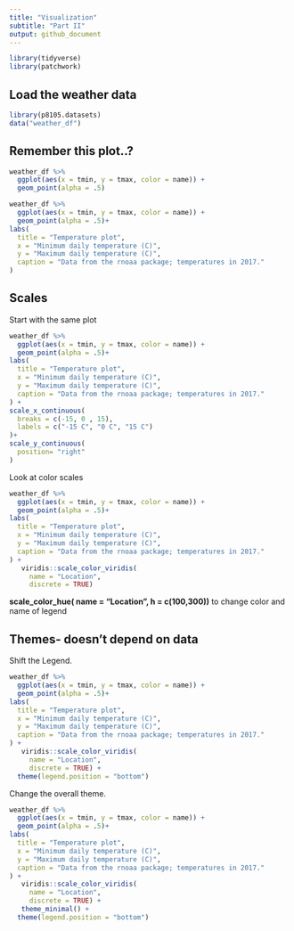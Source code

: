 ```yaml
---
title: "Visualization"
subtitle: "Part II"
output: github_document
---
```


```r
library(tidyverse)
library(patchwork)
```

## Load the weather data


```r
library(p8105.datasets)
data("weather_df")
```

## Remember this plot..?

```r
weather_df %>% 
  ggplot(aes(x = tmin, y = tmax, color = name)) +
  geom_point(alpha = .5)
```

```r
weather_df %>% 
  ggplot(aes(x = tmin, y = tmax, color = name)) +
  geom_point(alpha = .5)+
labs(
  title = "Temperature plot",
  x = "Minimum daily temperature (C)",
  y = "Maximum daily temperature (C)",
  caption = "Data from the rnoaa package; temperatures in 2017."
)
```

## Scales

Start with the same plot

```r
weather_df %>% 
  ggplot(aes(x = tmin, y = tmax, color = name)) +
  geom_point(alpha = .5)+
labs(
  title = "Temperature plot",
  x = "Minimum daily temperature (C)",
  y = "Maximum daily temperature (C)",
  caption = "Data from the rnoaa package; temperatures in 2017."
) +
scale_x_continuous(
  breaks = c(-15, 0 , 15),
  labels = c("-15 C", "0 C", "15 C")
)+
scale_y_continuous(
  position= "right"
)
```

Look at color scales

```r
weather_df %>% 
  ggplot(aes(x = tmin, y = tmax, color = name)) +
  geom_point(alpha = .5)+
labs(
  title = "Temperature plot",
  x = "Minimum daily temperature (C)",
  y = "Maximum daily temperature (C)",
  caption = "Data from the rnoaa package; temperatures in 2017."
) +
   viridis::scale_color_viridis(
     name = "Location",
     discrete = TRUE)
```

**scale_color_hue(
  name = "Location",
  h = c(100,300))** to change color and name of legend

## Themes- doesn't depend on data

Shift the Legend.

```r
weather_df %>% 
  ggplot(aes(x = tmin, y = tmax, color = name)) +
  geom_point(alpha = .5)+
labs(
  title = "Temperature plot",
  x = "Minimum daily temperature (C)",
  y = "Maximum daily temperature (C)",
  caption = "Data from the rnoaa package; temperatures in 2017."
) +
   viridis::scale_color_viridis(
     name = "Location",
     discrete = TRUE) +
  theme(legend.position = "bottom")
```

Change the overall theme.
```r
weather_df %>% 
  ggplot(aes(x = tmin, y = tmax, color = name)) +
  geom_point(alpha = .5)+
labs(
  title = "Temperature plot",
  x = "Minimum daily temperature (C)",
  y = "Maximum daily temperature (C)",
  caption = "Data from the rnoaa package; temperatures in 2017."
) +
   viridis::scale_color_viridis(
     name = "Location",
     discrete = TRUE) +
   theme_minimal() +
  theme(legend.position = "bottom")
```
